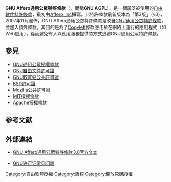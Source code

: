 {{NoteTA|G1=FL|G2=IT}}
{{Infobox software license
|name            = GNU Affero通用公共许可协议
|image           = [[File:AGPLv3_Logo.svg|200px]]
|caption         =
|author          = [[自由软件基金会|自由软件基金会]]
|version         = 3
|copyright       = 自由软件基金会
|date            = 2007年11月19日
|Free Software   = 是<ref name="fsf2">[https://www.gnu.org/philosophy/license-list.html#AGPL List of free-software licences on the FSF website] {{Wayback|url=https://www.gnu.org/philosophy/license-list.html#AGPL |date=20000815065020 }}: "''We recommend that developers consider using the GNU AGPL for any software which will commonly be run over a network.''"</ref>
|GPL compatible  = 是<ref name = "agplsection13">{{citation | contribution-url = https://www.gnu.org/licenses/agpl-3.0.html#section13 | publisher = GNU Project | contribution = Licenses section 13 | title = GNU AGPLv3 | accessdate = 2019-07-26 | archive-date = 2016-05-03 | archive-url = https://web.archive.org/web/20160503151456/http://www.gnu.org/licenses/agpl-3.0.html#section13 | dead-url = no }}.</ref>
|Debian approved = 是<ref name="DFSG_FTP_masters_ruling">{{cite web |url = https://bugs.debian.org/cgi-bin/bugreport.cgi?msg=17;bug=495721 |title = ftp.debian.org: Is AGPLv3 DFSG-free? |accessdate = December 1, 2008 |last = Jaspert |first = Joerg |date = November 28, 2008 |publisher = The Debian Project |archive-date = 2021-08-30 |archive-url = https://web.archive.org/web/20210830111313/https://bugs.debian.org/cgi-bin/bugreport.cgi?msg=17;bug=495721 }}</ref>
|OSI approved    = 是<ref name="osi">{{cite web|url = https://opensource.org/licenses/alphabetical|publisher = Open Source initiative|title = OSI approved licenses|accessdate = 2019-07-26|archive-date = 2017-07-20|archive-url = https://web.archive.org/web/20170720141629/https://opensource.org/licenses/alphabetical|dead-url = no}}</ref><ref>{{Citation | publisher = TL;DR legal | title = Licenses | contribution = OSI approved | contribution-url = https://tldrlegal.com/licenses/tags/OSI-Approved | accessdate = 2019-07-26 | archive-date = 2019-07-26 | archive-url = https://web.archive.org/web/20190726112253/https://tldrlegal.com/licenses/tags/OSI-Approved | dead-url = no }}.</ref>
|linking         = 仅GPLv3；AGPL适用于整个作品的AGPL部分<ref name="fsf2"/><ref name = "agplsection13" />
|copyleft        = Yes<ref name="fsf2"/>
|website         = {{Official URL}}
}}
'''GNU Affero通用公眾特許條款'''（{{Lang-en|GNU Affero General Public License}}，簡稱'''GNU AGPL'''），是一個廣泛被使用的[[自由軟件|自由軟件]][[软件许可证|特許條款]]，最初由[[Affero,_Inc|Affero, Inc]]撰寫。此特許條款最新版本為「第3版」（v3），2007年11月發佈。GNU Affero通用公眾特許條款是改自[[GNU通用公眾特許條款|GNU通用公眾特許條款]]，並加入額外條款，其目的是為了[[Copyleft|Copyleft]]條款應用於在網絡上運行的應用程式（如Web应用），從而避免有人以應用服務提供商方式逃避GNU通用公眾特許條款。

== 參見 ==
* [[GNU通用公眾授權條款|GNU通用公眾授權條款]]
* [[GNU自由文件許可證|GNU自由文件許可證]]
* [[GNU較寬鬆公共許可證|GNU較寬鬆公共許可證]]
* [[BSD許可證|BSD許可證]]
* [[Mozilla公共許可證|Mozilla公共許可證]]
* [[MIT授權條款|MIT授權條款]]
* [[Apache授權條款|Apache授權條款]]

==参考文献==
{{reflist}}
== 外部連結 ==
* {{en}}[http://www.gnu.org/licenses/agpl-3.0.txt GNU Affero通用公眾特許條款3.0官方文本]{{Wayback|url=http://www.gnu.org/licenses/agpl-3.0.txt |date=20110805001215 }}
* [http://www.gnu.org/licenses/gpl-faq.html GNU许可证常见问题]{{Wayback|url=http://www.gnu.org/licenses/gpl-faq.html |date=20160424012528 }}

{{GNU}}
{{FOSS}}


[[Category:自由軟體授權|Category:自由軟體授權]]
[[Category:版权|Category:版权]]
[[Category:開放原碼授權|Category:開放原碼授權]]